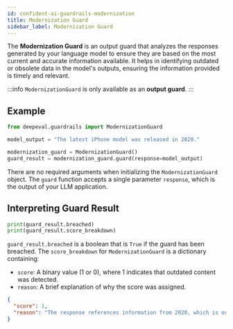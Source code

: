 ```yaml
---
id: confident-ai-guardrails-modernization
title: Modernization Guard
sidebar_label: Modernization Guard
---
```


The **Modernization Guard** is an output guard that analyzes the responses generated by your language model to ensure they are based on the most current and accurate information available. It helps in identifying outdated or obsolete data in the model's outputs, ensuring the information provided is timely and relevant.

:::info
`ModernizationGuard` is only available as an **output guard**.
:::

## Example

```python
from deepeval.guardrails import ModernizationGuard

model_output = "The latest iPhone model was released in 2020."

modernization_guard = ModernizationGuard()
guard_result = modernization_guard.guard(response=model_output)
```

There are no required arguments when initializing the `ModernizationGuard` object. The `guard` function accepts a single parameter `response`, which is the output of your LLM application.

## Interpreting Guard Result

```python
print(guard_result.breached)
print(guard_result.score_breakdown)
```

`guard_result.breached` is a boolean that is `True` if the guard has been breached. The `score_breakdown` for `ModernizationGuard` is a dictionary containing:

- `score`: A binary value (1 or 0), where 1 indicates that outdated content was detected.
- `reason`: A brief explanation of why the score was assigned.

```json
{
  "score": 1,
  "reason": "The response references information from 2020, which is outdated. The latest iPhone model is the iPhone 16, released in 2024."
}
```
